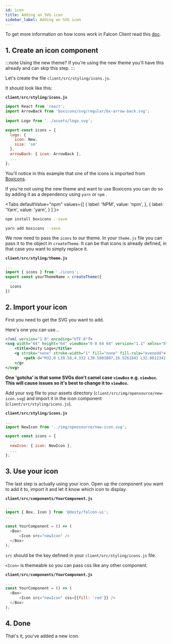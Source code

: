 ```yaml
---
id: icon
title: Adding an SVG icon
sidebar_label: Adding an SVG icon
---
```


To get more information on how icons work in Falcon Client read this [doc](/docs/platform/client/theming/icons).

## 1. Create an icon component

:::note Using the new theme?
If you're using the new theme you'll have this already and can skip this step.
:::

Let's create the file `client/src/styling/icons.js`.

It should look like this:

**`client/src/styling/icons.js`**
```js
import React from 'react';
import ArrowBack from 'boxicons/svg/regular/bx-arrow-back.svg';
...
import Logo from '../assets/logo.svg';

export const icons = {
  logo: {
    icon: New,
    size: 'sm'
  },
  arrowBack: { icon: ArrowBack },
  ...
};

```
You'll notice in this example that one of the icons is imported from <a href="https://boxicons.com/" target="_blank" rel="noopener noreferrer">Boxicons</a>.

If you're not using the new theme and want to use Boxicons you can do so by adding it as a dependency using `yarn` or `npm` .


<Tabs
  defaultValue="npm"
  values={[
    { label: 'NPM', value: 'npm', },
    { label: 'Yarn', value: 'yarn', }
  ]
}>
<TabItem value="npm">

```bash
npm install boxicons --save
```

</TabItem>
<TabItem value="yarn">

```bash
yarn add boxicons --save
```

</TabItem>
</Tabs>

We now need to pass the `icons` to our theme. In your `theme.js` file you can pass it to the object in `createTheme`. It can be that icons is already defined, in that case you want to simply replace it.

**`client/src/styling/theme.js`**
```js
...
import { icons } from './icons';
export const yourThemeName = createTheme({
  ...
  icons
})
```

## 2. Import your icon
First you need to get the SVG you want to add.

Here's one you can use...

```xml
<?xml version="1.0" encoding="UTF-8"?>
<svg width="64" height="64" viewBox="0 0 64 64" version="1.1" xmlns="http://www.w3.org/2000/svg" xmlns:xlink="http://www.w3.org/1999/xlink">
    <title>Deity Logo</title>
    <g stroke="none" stroke-width="1" fill="none" fill-rule="evenodd">
        <path d="M32,0 L39.58,4.332 L39.5803807,16.5261841 L32.0612341,12.2982533 L14.9769148,22.0721748 L14.9769148,41.6200179 L32.0561191,51.3939394 L49.1455534,41.6200179 L49.145,9.798 L60,16 L60,48 L32,64 L4,48 L4,16 L32,0 Z M32.1811377,23.3939394 L39.5930308,27.6060606 L39.5930308,36.030303 L32.186267,40.2424242 L24.7743739,36.030303 L24.7743739,27.6060606 L32.1811377,23.3939394 Z" fill="#A0CC3F"></path>
    </g>
</svg>
```

**One 'gotcha' is that some SVGs don't camel case `viewBox` e.g. `viewbox`. This will cause issues so it's best to change it to `viewBox`.**

Add your svg file to your assets directory (`client/src/img/opensource/new-icon.svg`) and import it in the icon component (`client/src/styling/icons.js`).

**`client/src/styling/icons.js`**
```js
...
import NewIcon from '../img/opensource/new-icon.svg';

export const icons = {
  ...
  newIcon: { icon: NewIcon },
  ...
};

```

## 3. Use your icon

The last step is actually using your icon. Open up the component you want to add it to, import it and let it know which icon to display.

**`client/src/components/YourComponent.js`**
```js
...
import { Box, Icon } from '@deity/falcon-ui';
...

const YourComponent = () => (
  <Box>
      <Icon src="newIcon" />
  </Box>
);

```
`src` should be the key defined in your `client/src/styling/icons.js` file.

`<Icon>` is themeable so you can pass css like any other component.

**`client/src/components/YourComponent.js`**
```js
...
const YourComponent = () => (
  <Box>
      <Icon src="newIcon" css={{fill: 'red'}} />
  </Box>
);

```

## 4. Done
That's it, you've added a new icon.

